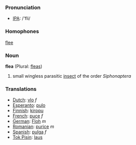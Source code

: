 === Pronunciation ===
*[[w:IPA|IPA]]: /'fli/

=== Homophones ===
[[flee]]

=== Noun ===

'''flea''' (Plural: [[fleas]])

# small wingless parasitic [[insect]] of the order ''Siphonaptera''

=== Translations ===
*[[Dutch]]: [[vlo]] ''f''
*[[Esperanto]]: [[pulo]]
*[[Finnish]]: [[kirppu]]
*[[French]]: [[puce]] ''f''
*[[German]]: [[Floh]] ''m''
*[[Romanian]]: [[purice]] ''m''
*[[Spanish]]: [[pulga]] ''f''
*[[Tok Pisin]]: [[laus]]